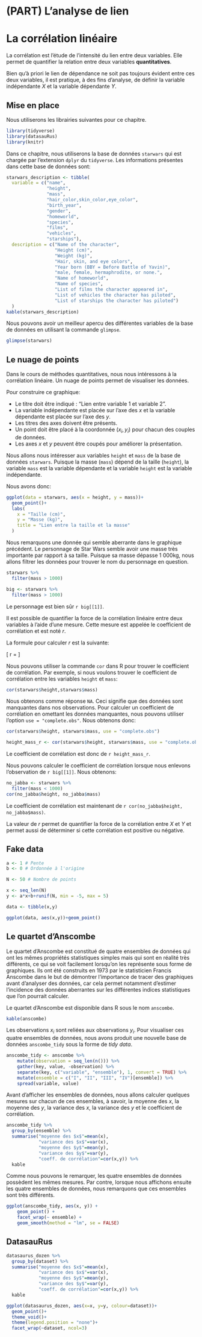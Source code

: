 # (PART) L'analyse de lien {-}

# La corrélation linéaire {#correlationlineaire}

La corrélation est l’étude de l’intensité du lien entre deux variables. Elle permet de quantifier la relation entre deux variables **quantitatives**. 

Bien qu’à priori le lien de dépendance ne soit pas toujours évident entre ces deux variables, il est pratique, à des fins d’analyse, de définir la variable indépendante $X$ et la variable dépendante $Y$.

## Mise en place

Nous utiliserons les librairies suivantes pour ce chapitre.

```r
library(tidyverse)
library(datasauRus)
library(knitr)
```

Dans ce chapitre, nous utiliserons la base de données `starwars` qui est chargée par l'extension `dplyr` du `tidyverse`. Les informations présentes dans cette base de données sont:

```r
starwars_description <- tibble(
  variable = c("name",
               "height",
               "mass",
               "hair_color,skin_color,eye_color",
               "birth_year",
               "gender",
               "homeworld",
               "species",
               "films",
               "vehicles",
               "starships"),
  description = c("Name of the character",
                  "Height (cm)",
                  "Weight (kg)",
                  "Hair, skin, and eye colors",
                  "Year born (BBY = Before Battle of Yavin)",
                  "male, female, hermaphrodite, or none.",
                  "Name of homeworld",
                  "Name of species",
                  "List of films the character appeared in",
                  "List of vehicles the character has piloted",
                  "List of starships the character has piloted")
  )
kable(starwars_description)
```

Nous pouvons avoir un meilleur apercu des différentes variables de la base de données en utilisant la commande `glimpse`.

```r
glimpse(starwars)
```

## Le nuage de points

Dans le cours de méthodes quantitatives, nous nous intéressons à la corrélation linéaire. Un nuage de points permet de visualiser les données. 

Pour construire ce graphique:

- Le titre doit être indiqué : "Lien entre variable 1 et variable 2".
- La variable indépendante est placée sur l’axe des $x$ et la variable dépendante est placée sur l’axe des $y$.
- Les titres des axes doivent être présents.
- Un point doit être placé à la coordonnée $(x_i,y_i)$ pour chacun des couples de données.
- Les axes $x$ et $y$ peuvent être coupés pour améliorer la présentation.

Nous allons nous intéresser aux variables `height` et `mass` de la base de données `starwars`. Puisque la masse (`mass`) dépend de la taille (`height`), la variable `mass` est la variable dépendante et la variable `height` est la variable indépendante.

Nous avons donc:

```r
ggplot(data = starwars, aes(x = height, y = mass))+
  geom_point()+
  labs(
    x = "Taille (cm)",
    y = "Masse (kg)",
    title = "Lien entre la taille et la masse"
  )
```

Nous remarquons une donnée qui semble aberrante dans le graphique précédent. Le personnage de Star Wars semble avoir une masse très importante par rapport à sa taille. Puisque sa masse dépasse 1 000kg, nous allons filtrer les données pour trouver le nom du personnage en question.

```r
starwars %>%
  filter(mass > 1000)
```

```r
big <- starwars %>%
  filter(mass > 1000)
```
Le personnage est bien sûr `r big[[1]]`.

Il est possible de quantifier la force de la corrélation linéaire entre deux variables à l'aide d'une mesure. Cette mesure est appelée le coefficient de corrélation et est noté $r$.

La formule pour calculer $r$ est la suivante:

\[
r = \dfrac{\sum xy - n\bar x \bar y}{(n-1)s_x s_y}
\]

Nous pouvons utiliser la commande `cor` dans R pour trouver le coefficient de corrélation. Par exemple, si nous voulons trouver le coefficient de corrélation entre les variables `height` et `mass`:

```r
cor(starwars$height,starwars$mass)
```

Nous obtenons comme réponse `NA`. Ceci signifie que des données sont manquantes dans nos observations. Pour calculer un coefficient de corrélation en omettant les données manquantes, nous pouvons utiliser l'option `use = "complete.obs"`. Nous obtenons donc:

```r
cor(starwars$height, starwars$mass, use = "complete.obs")
```

```r
height_mass_r <- cor(starwars$height, starwars$mass, use = "complete.obs")
```
Le coefficient de corrélation est donc de `r height_mass_r`.

Nous pouvons calculer le coefficient de corrélation lorsque nous enlevons l'observation de `r big[[1]]`. Nous obtenons:

```r
no_jabba <- starwars %>%
  filter(mass < 1000)
cor(no_jabba$height, no_jabba$mass)
```
Le coefficient de corrélation est maintenant de `r cor(no_jabba$height, no_jabba$mass)`.

La valeur de $r$ permet de quantifier la force de la corrélation entre $X$ et $Y$ et permet aussi de déterminer si cette corrélation est positive ou négative.

## Fake data

```r
a <- 1 # Pente
b <- 0 # Ordonnée à l'origine

N <- 50 # Nombre de points

x <- seq_len(N)
y <- a*x+b+runif(N, min = -5, max = 5)

data <- tibble(x,y)

ggplot(data, aes(x,y))+geom_point()
```


## Le quartet d'Anscombe

Le quartet d'Anscombe est constitué de quatre ensembles de données qui ont les mêmes propriétés statistiques simples mais qui sont en réalité très différents, ce qui se voit facilement lorsqu'on les représente sous forme de graphiques. Ils ont été construits en 1973 par le statisticien Francis Anscombe dans le but de démontrer l'importance de tracer des graphiques avant d'analyser des données, car cela permet notamment d'estimer l'incidence des données aberrantes sur les différentes indices statistiques que l'on pourrait calculer.

Le quartet d'Anscombe est disponible dans R sous le nom `anscombe`.

```r
kable(anscombe)
```

Les observations $x_i$ sont reliées aux observations $y_i$. Pour visualiser ces quatre ensembles de données, nous avons produit une nouvelle base de données `anscombe_tidy` sous la forme de _tidy data_. 

```r
anscombe_tidy <- anscombe %>%
    mutate(observation = seq_len(n())) %>%
    gather(key, value, -observation) %>%
    separate(key, c("variable", "ensemble"), 1, convert = TRUE) %>%
    mutate(ensemble = c("I", "II", "III", "IV")[ensemble]) %>%
    spread(variable, value)
```

Avant d'afficher les ensembles de données, nous allons calculer quelques mesures sur chacun de ces ensembles, à savoir, la moyenne des $x$, la moyenne des $y$, la variance des $x$, la variance des $y$ et le coefficient de corrélation.

```r
anscombe_tidy %>%
  group_by(ensemble) %>%
  summarise("moyenne des $x$"=mean(x), 
            "variance des $x$"=var(x), 
            "moyenne des $y$"=mean(y), 
            "variance des $y$"=var(y), 
            "coeff. de corrélation"=cor(x,y)) %>%
  kable
```

Comme nous pouvons le remarquer, les quatre ensembles de données possèdent les mêmes mesures. Par contre, lorsque nous affichons ensuite les quatre ensembles de données, nous remarquons que ces ensembles sont très différents.

```r
ggplot(anscombe_tidy, aes(x, y)) +
    geom_point() +
    facet_wrap(~ ensemble) +
    geom_smooth(method = "lm", se = FALSE)
```


## DatasauRus

```r
datasaurus_dozen %>%
  group_by(dataset) %>%
  summarise("moyenne des $x$"=mean(x), 
            "variance des $x$"=var(x), 
            "moyenne des $y$"=mean(y), 
            "variance des $y$"=var(y), 
            "coeff. de corrélation"=cor(x,y)) %>%
  kable
```

```r
ggplot(datasaurus_dozen, aes(x=x, y=y, colour=dataset))+
  geom_point()+
  theme_void()+
  theme(legend.position = "none")+
  facet_wrap(~dataset, ncol=3)
```

